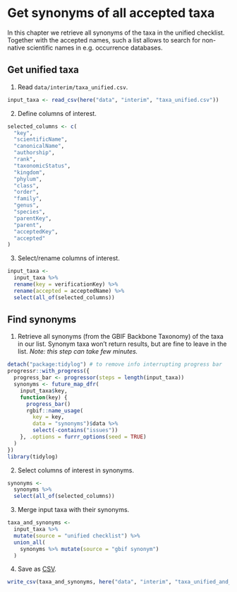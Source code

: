# Get synonyms of all accepted taxa

In this chapter we retrieve all synonyms of the taxa in the unified checklist. Together with the accepted names, such a list allows to search for non-native scientific names in e.g. occurrence databases.

## Get unified taxa

1. Read `data/interim/taxa_unified.csv`.

```r
input_taxa <- read_csv(here("data", "interim", "taxa_unified.csv"))
```

2. Define columns of interest.

```r
selected_columns <- c(
  "key",
  "scientificName",
  "canonicalName",
  "authorship",
  "rank",
  "taxonomicStatus",
  "kingdom",
  "phylum",
  "class",
  "order",
  "family",
  "genus",
  "species",
  "parentKey",
  "parent",
  "acceptedKey",
  "accepted"
)
```

3. Select/rename columns of interest.

```r
input_taxa <-
  input_taxa %>%
  rename(key = verificationKey) %>%
  rename(accepted = acceptedName) %>%
  select(all_of(selected_columns))
```

## Find synonyms

1. Retrieve all synonyms (from the GBIF Backbone Taxonomy) of the taxa in our list. Synonym taxa won't return results, but are fine to leave in the list. _Note: this step can take few minutes._

```r
detach("package:tidylog") # to remove info interrupting progress bar
progressr::with_progress({
  progress_bar <- progressor(steps = length(input_taxa))
  synonyms <- future_map_dfr(
    input_taxa$key,
    function(key) {
      progress_bar()
      rgbif::name_usage(
        key = key, 
        data = "synonyms")$data %>%
        select(-contains("issues"))
    }, .options = furrr_options(seed = TRUE)
  )
})
library(tidylog)
```

2. Select columns of interest in synonyms.

```r
synonyms <-
  synonyms %>%
  select(all_of(selected_columns))
```

3. Merge input taxa with their synonyms.

```r
taxa_and_synonyms <-
  input_taxa %>%
  mutate(source = "unified checklist") %>%
  union_all(
    synonyms %>% mutate(source = "gbif synonym")
  )
```

4. Save as [CSV](https://github.com/trias-project/unified-checklist/blob/master/data/interim/taxa_unified_and_synonyms.csv).

```r
write_csv(taxa_and_synonyms, here("data", "interim", "taxa_unified_and_synonyms.csv"), na = "")
```
